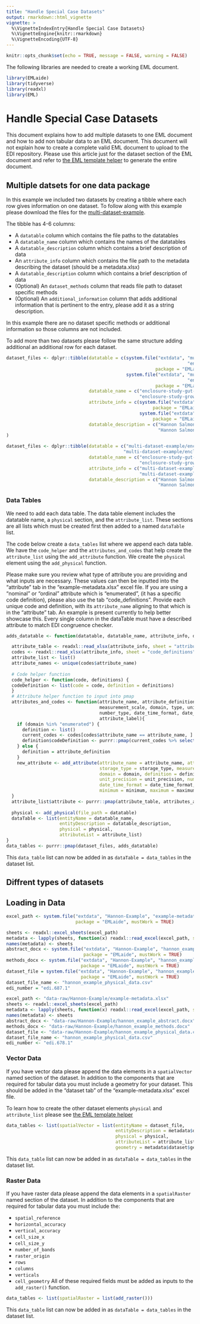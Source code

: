 ```yaml
---
title: "Handle Special Case Datasets"
output: rmarkdown::html_vignette
vignette: >
  %\VignetteIndexEntry{Handle Special Case Datasets}
  %\VignetteEngine{knitr::rmarkdown}
  %\VignetteEncoding{UTF-8}
---
```


```r
knitr::opts_chunk$set(echo = TRUE, message = FALSE, warning = FALSE)
```
The following libraries are needed to create a working EML document. 
```r
library(EMLaide)
library(tidyverse)
library(readxl)
library(EML)
```

# Handle Special Case Datasets
This document explains how to add multiple datasets to one EML document and how to 
add non tabular data to an EML document. This document will not explain how to create a complete valid EML document to upload to the EDI repository. Please use this article just for the dataset section of the EML document and refer to [the EML template helper](https://cvpia-osc.github.io/EMLaide//articles/creating-EML.html) to generate the entire document. 

## Multiple datsets for one data package
In this example we included two datasets by creating a tibble where each row gives information on one dataset. To follow along with this example please download the files for the [multi-dataset-example](https://cvpia-data-stewardship.s3-us-west-1.amazonaws.com/multi-dataset-example.zip).

The tibble has 4-6 columns:

* A `datatable` column which contains the file paths to the datatables
* A `datatable_name` column which contains the names of the datatables
* A `datatable_description` column which contains a brief description of data
* An `attribute_info` column which contains the file path to the metadata describing the dataset (should be a metadata.xlsx)
* A `datatable_description` column which contains a brief description of data 
* (Optional) An `dataset_methods` column that reads file path to dataset specific methods
* (Optional) An `additional_information` column that adds additional information that is pertinent to the entry, please add it as a string description. 

In this example there are no dataset specific methods or additional information so those columns are not included. 

To add more than two datasets please follow the same structure adding additional an additional row for each dataset. 

```r
dataset_files <- dplyr::tibble(datatable = c(system.file("extdata", "multi-dataset-example",
                                                                    "enclosure-study-gut-contents-data.csv",
                                                        package = "EMLaide", mustWork = TRUE),
                                             system.file("extdata", "multi-dataset-example",
                                                                    "enclosure-study-growth-rate-data.csv",
                                                        package = "EMLaide", mustWork = TRUE)),
                               datatable_name = c("enclosure-study-gut-contents-data.csv",
                                                  "enclosure-study-growth-rate-data.csv"),
                               attribute_info = c(system.file("extdata", "multi-dataset-example", "enclosure-study-gut-contents-metadata.xlsx",
                                                       package = "EMLaide", mustWork = TRUE),
                                                  system.file("extdata", "multi-dataset-example", "enclosure-study-growth-rates-metadata.xlsx",
                                                       package = "EMLaide", mustWork = TRUE)),
                               datatable_description = c("Hannon Salmonid Dataset Enclosure Study Gut Contents Data",
                                                         "Hannon Salmonid Dataset Enclosure Study Growth Rates Data")
)

```

```r
dataset_files <- dplyr::tibble(datatable = c("multi-dataset-example/enclosure-study-gut-contents-data.csv",
                                            "multi-dataset-example/enclosure-study-growth-rates-data.csv"),
                               datatable_name = c("enclosure-study-gut-contents-data.csv", 
                                                  "enclosure-study-growth-rates-data.csv"),
                               attribute_info = c("multi-dataset-example/enclosure-study-gut-contents-metadata.xlsx",
                                                  "multi-dataset-example/enclosure-study-growth-rates-example-metadata.xlsx"),
                               datatable_description = c("Hannon Salmonid Dataset Enclosure Study Gut Contents Data",
                                                         "Hannon Salmonid Dataset Enclosure Study Growth Rates Data"))

```
### Data Tables 
We need to add each data table. The data table element includes the datatable name,  a `physical` section, and the `attribute_list`. These sections are all lists which must be created first then added to a named `dataTable` list.

The code below create a `data_tables` list where we append each data table. We have the `code_helper` and the `attributes_and_codes` that help create the  `attribute_list` using the `add_attribute` function. We create the `physical` 
element using the `add_physical` function. 

Please make sure you review what type of attribute you are providing and what inputs are necessary. 
These values can then be inputted into the "attribute" tab in the "example-metadata.xlsx" excel file. If you
are using a "nominal" or "ordinal" attribute which is "enumerated", (it has a specific 
code definition), please also use the tab "code_definitions". Provide each
unique code and definition, with its `attribute_name` aligning to that which is in the
"attribute" tab. An example is present currently to help better showcase this. Every single 
column in the dataTable must have a described attribute to match EDI congruence checker. 

```r
adds_datatable <- function(datatable, datatable_name, attribute_info, datatable_description, dataset_methods = NULL, additional_info = NULL){

  attribute_table <- readxl::read_xlsx(attribute_info, sheet = "attribute")
  codes <- readxl::read_xlsx(attribute_info, sheet = "code_definitions")
  attribute_list <- list()
  attribute_names <- unique(codes$attribute_name)
  
  # Code helper function 
  code_helper <- function(code, definitions) {
  codeDefinition <- list(code = code, definition = definitions)
  }
  # Attribute helper function to input into pmap
  attributes_and_codes <- function(attribute_name, attribute_definition, storage_type, 
                                   measurement_scale, domain, type, units, unit_precision, 
                                   number_type, date_time_format, date_time_precision, minimum, maximum, 
                                   attribute_label){
    if (domain %in% "enumerated") { 
      definition <- list()
      current_codes <- codes[codes$attribute_name == attribute_name, ]
      definition$codeDefinition <- purrr::pmap(current_codes %>% select(-attribute_name), code_helper) 
    } else {
      definition = attribute_definition
    }
    new_attribute <- add_attribute(attribute_name = attribute_name, attribute_definition = attribute_definition,
                                   storage_type = storage_type, measurement_scale = measurement_scale, 
                                   domain = domain, definition = definition, type = type, units = units, 
                                   unit_precision = unit_precision, number_type = number_type, 
                                   date_time_format = date_time_format, date_time_precision = date_time_precision, 
                                   minimum = minimum, maximum = maximum, attribute_label = attribute_label)
  }
  attribute_list$attribute <- purrr::pmap(attribute_table, attributes_and_codes)
  
  physical <- add_physical(file_path = datatable)
  dataTable <- list(entityName = datatable_name,
                    entityDescription = datatable_description,
                    physical = physical,
                    attributeList = attribute_list)
}
data_tables <- purrr::pmap(dataset_files, adds_datatable) 
```
This `data_table` list can now be added in as `dataTable = data_tables` in the dataset list. 


## Diffrent types of datasets

## Loading in Data 
```r
excel_path <- system.file("extdata", "Hannon-Example", "example-metadata.xlsx", 
                          package = "EMLaide", mustWork = TRUE)

sheets <- readxl::excel_sheets(excel_path)
metadata <- lapply(sheets, function(x) readxl::read_excel(excel_path, sheet = x))
names(metadata) <- sheets
abstract_docx <- system.file("extdata", "Hannon-Example", "hannon_example_abstract.docx", 
                             package = "EMLaide", mustWork = TRUE)
methods_docx <- system.file("extdata", "Hannon-Example", "hannon_example_methods.docx", 
                            package = "EMLaide", mustWork = TRUE)
dataset_file = system.file("extdata", "Hannon-Example", "hannon_example_physical_data.csv",
                            package = "EMLaide", mustWork = TRUE)
dataset_file_name <- "hannon_example_physical_data.csv"
edi_number = "edi.687.1"
```

```r
excel_path <- "data-raw/Hannon-Example/example-metadata.xlsx"
sheets <- readxl::excel_sheets(excel_path)
metadata <- lapply(sheets, function(x) readxl::read_excel(excel_path, sheet = x))
names(metadata) <- sheets
abstract_docx <- "data-raw/Hannon-Example/hannon_example_abstract.docx"
methods_docx <- "data-raw/Hannon-Example/hannon_example_methods.docx"
dataset_file <- "data-raw/Hannon-Example/hannon_example_physical_data.csv"
dataset_file_name <- "hannon_example_physical_data.csv"
edi_number <- "edi.678.1"
```


### Vector Data 
If you have vector data please append the data elements in a `spatialVector` named section of the dataset. In addition to the components that are required for tabular data you must include a geometry for your dataset. This should be added in the "dataset tab" of the "example-metadata.xlsx" excel file. 

To learn how to create the other dataset elements `physical` and `attribute_list` please see [the EML template helper](https://cvpia-osc.github.io/EMLaide//articles/creating-EML.html)

```r
data_tables <- list(spatialVector = list(entityName = dataset_file,
                                         entityDescription = metadata$dataset$name,
                                         physical = physical,
                                         attributeList = attribute_list,
                                         geometry = metadata$dataset$geometry))
```
This `data_table` list can now be added in as `dataTable = data_tables` in the dataset list. 

### Raster Data 
If you have raster data please append the data elements in a `spatialRaster` named section of the dataset. In addition to the components that are required for tabular data you must include the:

* `spatial_reference`
* `horizontal_accuracy`
* `vertical_accuracy`
* `cell_size_x`
* `cell_size_y`
* `number_of_bands`
* `raster_origin`
* `rows`
* `columns`
* `verticals`
* `cell_geometry` 
All of these required fields must be added as inputs to the `add_raster()` function. 
```r
data_tables <- list(spatialRaster = list(add_raster()))
```
This `data_table` list can now be added in as `dataTable = data_tables` in the dataset list. 


